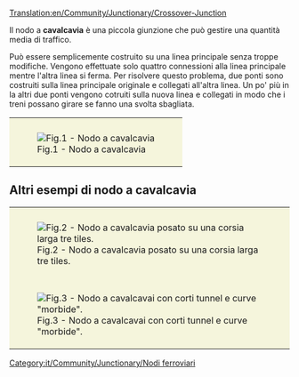 [[Translation:en/Community/Junctionary/Crossover-Junction]]

{{it/Community/Junctionary/Nodi ferroviari}}

Il nodo a '''cavalcavia''' è una piccola giunzione che può gestire una quantità media di traffico. 
{{it/Community/Junctionary/Requisiti nodo|<!--1-->Poco costoso
|<!-- 2 -->2
|<!-- 3 -->2
|<!-- 4 -->1
|<!-- 5 -->1
|<!-- 6 -->0
|<!-- 7 -->0
|<!-- 8 -->1
|<!-- 9 -->1
|<!-- 10 -->0
|<!-- 11 -->2
|<!-- 12 -->0
|<!-- 13 -->
|<!-- 14 -->I treni guasti bloccano massimo due binari.
|<!-- 15 -->

'''Pro'''
* Possono gestire una media quantità di traffico.
* I treni non ci mettono molto a passare.
* Non molto difficile da ricordare.
* Relativamente piccolo.
* Una delle linee principali è a malapena disturbata.

'''Contro'''
* È possibile che un treno debba salire due volte su un ponte.
* Può essere piuttosto costoso.
* Molti giri stretti, a seconda di quanto è grande la giunzione è costruita. Le velocità del treno sono limitate sulla parte migliore della giunzione quando è piccola come nella Fig. 1.
* I treni rallentano quando superano i ponti.
* I treni che viaggiano da sud-est non sono in grado di uscire a nord-est.
* I treni che viaggiano da nord-est non sono in grado di uscire a nord-ovest.

<!-- 

Legenda numeri: 1 Costo; 2 Difficoltà di costruzione; 3 Tunnel; 4 Ponti; 5 Curve; 6 Dislivelli; 
7 Bivi; 8 Percorso diretto; 9 Percorsi naturali; 10 Stallo; 11 Rotatoria; 12 Segnale; 13 lasciare vuoto; 14 Guasti ; 15 Lista;

Per spiegazioni dettagliate sulla compilazione clicca sul titolo del template.
 -->
}}

Può essere semplicemente costruito su una linea principale senza troppe modifiche. Vengono effettuate solo quattro connessioni alla linea principale mentre l'altra linea si ferma. Per risolvere questo problema, due ponti sono costruiti sulla linea principale originale e collegati all'altra linea. Un po' più in la altri due ponti vengono cotruiti sulla nuova linea e collegati in modo che i treni possano girare se fanno una svolta sbagliata.

{|style="border: 0px; margin: 5px auto 25px auto;"
|style="padding: 10px 10px 5px; 10px; background-color: #F5F5DC;"|[[File:en/Community/Junctionary/Cjunction.png|center|frame|Fig.1 - Nodo a cavalcavia]]
|}

==Altri esempi di nodo a cavalcavia==

{|style="border: 0px; margin: 5px auto 25px auto; Border-collapse: separate;" cellspacing="10"
|style="padding: 10px 10px 5px; 10px; background-color: #F5F5DC;"|[[File:en/Community/Junctionary/Train-junction-4-crossover-3wide.png|center|frame|Fig.2 - Nodo a cavalcavia posato su una corsia larga tre tiles.]]
|-
|style="padding: 10px 10px 5px; 10px; background-color: #F5F5DC;"|[[File:en/Community/Junctionary/Crossover-junction-half-wide.png|center|frame|Fig.3 - Nodo a cavalcavai con corti tunnel e curve "morbide".]]
|}

[[Category:it/Community/Junctionary/Nodi ferroviari]]